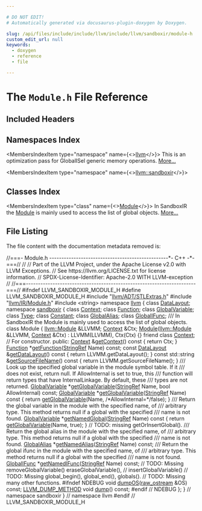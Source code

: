 ```yaml
---

# DO NOT EDIT!
# Automatically generated via docusaurus-plugin-doxygen by Doxygen.

slug: /api/files/include/include/llvm/include/llvm/sandboxir/module-h
custom_edit_url: null
keywords:
  - doxygen
  - reference
  - file

---
```





# The `Module.h` File Reference

<DoxygenPage pluginConfig={pluginConfig}>



## Included Headers

<IncludesList>
<IncludesListItem
  filePath="llvm/ADT/STLExtras.h"
  permalink="/docs/api/files/include/include/llvm/include/llvm/adt/stlextras-h"
  isLocal="true" />
<IncludesListItem
  filePath="llvm/IR/Module.h"
  permalink="/docs/api/files/include/include/llvm/include/llvm/ir/module-h"
  isLocal="true" />
<IncludesListItem
  filePath="string"
  permalink=""
  isLocal="false" />
</IncludesList>

## Namespaces Index

<MembersIndex>

<MembersIndexItem
  type="namespace"
  name={<><a href="/docs/api/namespaces/llvm">llvm</a></>}>
This is an optimization pass for GlobalISel generic memory operations. <a href="/docs/api/namespaces/llvm/#details">More...</a>
</MembersIndexItem>

<MembersIndexItem
  type="namespace"
  name={<><a href="/docs/api/namespaces/llvm/sandboxir">llvm::sandboxir</a></>}>
</MembersIndexItem>

</MembersIndex>

## Classes Index

<MembersIndex>

<MembersIndexItem
  type="class"
  name={<><a href="/docs/api/classes/llvm/sandboxir/module">Module</a></>}>
In SandboxIR the <a href="/docs/api/classes/llvm/sandboxir/module">Module</a> is mainly used to access the list of global objects. <a href="/docs/api/classes/llvm/sandboxir/module/#details">More...</a>
</MembersIndexItem>

</MembersIndex>


## File Listing

The file content with the documentation metadata removed is:

<ProgramListing>

<Link id="l00001" /><CodeLine lineNumber="1"><Highlight kind="comment">//===- Module.h -------------------------------------------------&#42;- C++ -&#42;-===//</Highlight><Highlight kind="normal"></Highlight></CodeLine>
<Link id="l00002" /><CodeLine lineNumber="2"><Highlight kind="normal"></Highlight><Highlight kind="comment">//</Highlight><Highlight kind="normal"></Highlight></CodeLine>
<Link id="l00003" /><CodeLine lineNumber="3"><Highlight kind="normal"></Highlight><Highlight kind="comment">// Part of the LLVM Project, under the Apache License v2.0 with LLVM Exceptions.</Highlight><Highlight kind="normal"></Highlight></CodeLine>
<Link id="l00004" /><CodeLine lineNumber="4"><Highlight kind="normal"></Highlight><Highlight kind="comment">// See https://llvm.org/LICENSE.txt for license information.</Highlight><Highlight kind="normal"></Highlight></CodeLine>
<Link id="l00005" /><CodeLine lineNumber="5"><Highlight kind="normal"></Highlight><Highlight kind="comment">// SPDX-License-Identifier: Apache-2.0 WITH LLVM-exception</Highlight><Highlight kind="normal"></Highlight></CodeLine>
<Link id="l00006" /><CodeLine lineNumber="6"><Highlight kind="normal"></Highlight><Highlight kind="comment">//</Highlight><Highlight kind="normal"></Highlight></CodeLine>
<Link id="l00007" /><CodeLine lineNumber="7"><Highlight kind="normal"></Highlight><Highlight kind="comment">//===----------------------------------------------------------------------===//</Highlight><Highlight kind="normal"></Highlight></CodeLine>
<Link id="l00008" /><CodeLine lineNumber="8"><Highlight kind="normal"></Highlight></CodeLine>
<Link id="l00009" /><CodeLine lineNumber="9"><Highlight kind="normal"></Highlight><Highlight kind="preprocessor">#ifndef LLVM&#95;SANDBOXIR&#95;MODULE&#95;H</Highlight><Highlight kind="normal"></Highlight></CodeLine>
<Link id="l00010" /><CodeLine lineNumber="10"><Highlight kind="normal"></Highlight><Highlight kind="preprocessor">#define LLVM&#95;SANDBOXIR&#95;MODULE&#95;H</Highlight><Highlight kind="normal"></Highlight></CodeLine>
<Link id="l00011" /><CodeLine lineNumber="11"><Highlight kind="normal"></Highlight></CodeLine>
<Link id="l00012" /><CodeLine lineNumber="12"><Highlight kind="normal"></Highlight><Highlight kind="preprocessor">#include &quot;<a href="/docs/api/files/include/include/llvm/include/llvm/adt/stlextras-h">llvm/ADT/STLExtras.h</a>&quot;</Highlight><Highlight kind="normal"></Highlight></CodeLine>
<Link id="l00013" /><CodeLine lineNumber="13"><Highlight kind="normal"></Highlight><Highlight kind="preprocessor">#include &quot;<a href="/docs/api/files/include/include/llvm/include/llvm/ir/module-h">llvm/IR/Module.h</a>&quot;</Highlight><Highlight kind="normal"></Highlight></CodeLine>
<Link id="l00014" /><CodeLine lineNumber="14"><Highlight kind="normal"></Highlight><Highlight kind="preprocessor">#include &lt;string&gt;</Highlight><Highlight kind="normal"></Highlight></CodeLine>
<Link id="l00015" /><CodeLine lineNumber="15"><Highlight kind="normal"></Highlight></CodeLine>
<Link id="l00016" /><CodeLine lineNumber="16"><Highlight kind="normal"></Highlight><Highlight kind="keyword">namespace </Highlight><Highlight kind="normal"><a href="/docs/api/namespaces/llvm">llvm</a> &#123;</Highlight></CodeLine>
<Link id="l00017" /><CodeLine lineNumber="17"><Highlight kind="normal"></Highlight></CodeLine>
<Link id="l00018" /><CodeLine lineNumber="18"><Highlight kind="normal"></Highlight><Highlight kind="keyword">class </Highlight><Highlight kind="normal"><a href="/docs/api/classes/llvm/datalayout">DataLayout</a>;</Highlight></CodeLine>
<Link id="l00019" /><CodeLine lineNumber="19"><Highlight kind="normal"></Highlight></CodeLine>
<Link id="l00020" /><CodeLine lineNumber="20"><Highlight kind="normal"></Highlight><Highlight kind="keyword">namespace </Highlight><Highlight kind="normal"><a href="/docs/api/namespaces/llvm/sandboxir">sandboxir</a> &#123;</Highlight></CodeLine>
<Link id="l00021" /><CodeLine lineNumber="21"><Highlight kind="normal"></Highlight></CodeLine>
<Link id="l00022" /><CodeLine lineNumber="22"><Highlight kind="normal"></Highlight><Highlight kind="keyword">class </Highlight><Highlight kind="normal"><a href="/docs/api/classes/llvm/sandboxir/context">Context</a>;</Highlight></CodeLine>
<Link id="l00023" /><CodeLine lineNumber="23"><Highlight kind="normal"></Highlight><Highlight kind="keyword">class </Highlight><Highlight kind="normal"><a href="/docs/api/classes/llvm/sandboxir/function">Function</a>;</Highlight></CodeLine>
<Link id="l00024" /><CodeLine lineNumber="24"><Highlight kind="normal"></Highlight><Highlight kind="keyword">class </Highlight><Highlight kind="normal"><a href="/docs/api/classes/llvm/sandboxir/globalvariable">GlobalVariable</a>;</Highlight></CodeLine>
<Link id="l00025" /><CodeLine lineNumber="25"><Highlight kind="normal"></Highlight><Highlight kind="keyword">class </Highlight><Highlight kind="normal"><a href="/docs/api/classes/llvm/sandboxir/type">Type</a>;</Highlight></CodeLine>
<Link id="l00026" /><CodeLine lineNumber="26"><Highlight kind="normal"></Highlight><Highlight kind="keyword">class </Highlight><Highlight kind="normal"><a href="/docs/api/classes/llvm/sandboxir/constant">Constant</a>;</Highlight></CodeLine>
<Link id="l00027" /><CodeLine lineNumber="27"><Highlight kind="normal"></Highlight><Highlight kind="keyword">class </Highlight><Highlight kind="normal"><a href="/docs/api/classes/llvm/sandboxir/globalalias">GlobalAlias</a>;</Highlight></CodeLine>
<Link id="l00028" /><CodeLine lineNumber="28"><Highlight kind="normal"></Highlight><Highlight kind="keyword">class </Highlight><Highlight kind="normal"><a href="/docs/api/classes/llvm/sandboxir/globalifunc">GlobalIFunc</a>;</Highlight></CodeLine>
<Link id="l00029" /><CodeLine lineNumber="29"><Highlight kind="normal"></Highlight><Highlight kind="comment"></Highlight></CodeLine>
<Link id="l00030" /><CodeLine lineNumber="30"><Highlight kind="comment">/// In SandboxIR the Module is mainly used to access the list of global objects.</Highlight><Highlight kind="normal"></Highlight></CodeLine>
<Link id="l00031" /><CodeLine lineNumber="31" lineLink="/docs/api/classes/llvm/sandboxir/module"><Highlight kind="normal"></Highlight><Highlight kind="keyword">class </Highlight><Highlight kind="normal">Module &#123;</Highlight></CodeLine>
<Link id="l00032" /><CodeLine lineNumber="32"><Highlight kind="normal">  <a href="/docs/api/classes/llvm/module">llvm::Module</a> &amp;LLVMM;</Highlight></CodeLine>
<Link id="l00033" /><CodeLine lineNumber="33"><Highlight kind="normal">  <a href="/docs/api/classes/llvm/sandboxir/module/#ac26c806e60ca4a0547680edb68f6e39b">Context</a> &amp;Ctx;</Highlight></CodeLine>
<Link id="l00034" /><CodeLine lineNumber="34"><Highlight kind="normal"></Highlight></CodeLine>
<Link id="l00035" /><CodeLine lineNumber="35"><Highlight kind="normal">  <a href="/docs/api/files/lib/lib/codegen/machinecheckdebugify-cpp/#a85892acfa8970627e9bd9c9815f15c25">Module</a>(<a href="/docs/api/classes/llvm/module">llvm::Module</a> &amp;LLVMM, <a href="/docs/api/classes/llvm/sandboxir/module/#ac26c806e60ca4a0547680edb68f6e39b">Context</a> &amp;Ctx) : LLVMM(LLVMM), Ctx(Ctx) &#123;&#125;</Highlight></CodeLine>
<Link id="l00036" /><CodeLine lineNumber="36" lineLink="/docs/api/classes/llvm/sandboxir/module/#ac26c806e60ca4a0547680edb68f6e39b"><Highlight kind="normal">  </Highlight><Highlight kind="keyword">friend</Highlight><Highlight kind="normal"> </Highlight><Highlight kind="keyword">class </Highlight><Highlight kind="normal"><a href="/docs/api/classes/llvm/sandboxir/module/#ac26c806e60ca4a0547680edb68f6e39b">Context</a>; </Highlight><Highlight kind="comment">// For constructor.</Highlight><Highlight kind="normal"></Highlight></CodeLine>
<Link id="l00037" /><CodeLine lineNumber="37"><Highlight kind="normal"></Highlight></CodeLine>
<Link id="l00038" /><CodeLine lineNumber="38"><Highlight kind="normal"></Highlight><Highlight kind="keyword">public</Highlight><Highlight kind="normal">:</Highlight></CodeLine>
<Link id="l00039" /><CodeLine lineNumber="39" lineLink="/docs/api/classes/llvm/sandboxir/module/#a98d95ed484aba4fb483c43d452d92b1a"><Highlight kind="normal">  <a href="/docs/api/classes/llvm/sandboxir/module/#ac26c806e60ca4a0547680edb68f6e39b">Context</a> &amp;<a href="/docs/api/classes/llvm/sandboxir/module/#a98d95ed484aba4fb483c43d452d92b1a">getContext</a>()</Highlight><Highlight kind="keyword"> const </Highlight><Highlight kind="normal">&#123; </Highlight><Highlight kind="keywordflow">return</Highlight><Highlight kind="normal"> Ctx; &#125;</Highlight></CodeLine>
<Link id="l00040" /><CodeLine lineNumber="40"><Highlight kind="normal"></Highlight></CodeLine>
<Link id="l00041" /><CodeLine lineNumber="41" lineLink="/docs/api/classes/llvm/sandboxir/module/#ac78a2e06fe38a0fba5c6897a65ed8c02"><Highlight kind="normal">  <a href="/docs/api/classes/llvm/sandboxir/function">Function</a> &#42;<a href="/docs/api/classes/llvm/sandboxir/module/#ac78a2e06fe38a0fba5c6897a65ed8c02">getFunction</a>(<a href="/docs/api/classes/llvm/stringref">StringRef</a> Name) </Highlight><Highlight kind="keyword">const</Highlight><Highlight kind="normal">;</Highlight></CodeLine>
<Link id="l00042" /><CodeLine lineNumber="42"><Highlight kind="normal"></Highlight></CodeLine>
<Link id="l00043" /><CodeLine lineNumber="43" lineLink="/docs/api/classes/llvm/sandboxir/module/#a4cc76403dea9553f0620eba27870a930"><Highlight kind="normal">  </Highlight><Highlight kind="keyword">const</Highlight><Highlight kind="normal"> <a href="/docs/api/classes/llvm/datalayout">DataLayout</a> &amp;<a href="/docs/api/classes/llvm/sandboxir/module/#a4cc76403dea9553f0620eba27870a930">getDataLayout</a>()</Highlight><Highlight kind="keyword"> const </Highlight><Highlight kind="normal">&#123; </Highlight><Highlight kind="keywordflow">return</Highlight><Highlight kind="normal"> LLVMM.getDataLayout(); &#125;</Highlight></CodeLine>
<Link id="l00044" /><CodeLine lineNumber="44"><Highlight kind="normal"></Highlight></CodeLine>
<Link id="l00045" /><CodeLine lineNumber="45" lineLink="/docs/api/classes/llvm/sandboxir/module/#ad8aa565c72f6d7e20f51fc8748a1ca68"><Highlight kind="normal">  </Highlight><Highlight kind="keyword">const</Highlight><Highlight kind="normal"> std::string &amp;<a href="/docs/api/classes/llvm/sandboxir/module/#ad8aa565c72f6d7e20f51fc8748a1ca68">getSourceFileName</a>()</Highlight><Highlight kind="keyword"> const </Highlight><Highlight kind="normal">&#123;</Highlight></CodeLine>
<Link id="l00046" /><CodeLine lineNumber="46"><Highlight kind="normal">    </Highlight><Highlight kind="keywordflow">return</Highlight><Highlight kind="normal"> LLVMM.getSourceFileName();</Highlight></CodeLine>
<Link id="l00047" /><CodeLine lineNumber="47"><Highlight kind="normal">  &#125;</Highlight></CodeLine>
<Link id="l00048" /><CodeLine lineNumber="48"><Highlight kind="normal"></Highlight><Highlight kind="comment"></Highlight></CodeLine>
<Link id="l00049" /><CodeLine lineNumber="49"><Highlight kind="comment">  /// Look up the specified global variable in the module symbol table. If it</Highlight></CodeLine>
<Link id="l00050" /><CodeLine lineNumber="50"><Highlight kind="comment">  /// does not exist, return null. If AllowInternal is set to true, this</Highlight></CodeLine>
<Link id="l00051" /><CodeLine lineNumber="51"><Highlight kind="comment">  /// function will return types that have InternalLinkage. By default, these</Highlight></CodeLine>
<Link id="l00052" /><CodeLine lineNumber="52"><Highlight kind="comment">  /// types are not returned.</Highlight><Highlight kind="normal"></Highlight></CodeLine>
<Link id="l00053" /><CodeLine lineNumber="53" lineLink="/docs/api/classes/llvm/sandboxir/module/#a934952262fbf2d6a8f7fe98028f1eb72"><Highlight kind="normal">  <a href="/docs/api/classes/llvm/sandboxir/globalvariable">GlobalVariable</a> &#42;<a href="/docs/api/classes/llvm/sandboxir/module/#a934952262fbf2d6a8f7fe98028f1eb72">getGlobalVariable</a>(<a href="/docs/api/classes/llvm/stringref">StringRef</a> Name, </Highlight><Highlight kind="keywordtype">bool</Highlight><Highlight kind="normal"> AllowInternal) </Highlight><Highlight kind="keyword">const</Highlight><Highlight kind="normal">;</Highlight></CodeLine>
<Link id="l00054" /><CodeLine lineNumber="54" lineLink="/docs/api/classes/llvm/sandboxir/module/#a7c66cdf2df874c4b9eaae9c6da224bde"><Highlight kind="normal">  <a href="/docs/api/classes/llvm/sandboxir/globalvariable">GlobalVariable</a> &#42;<a href="/docs/api/classes/llvm/sandboxir/module/#a7c66cdf2df874c4b9eaae9c6da224bde">getGlobalVariable</a>(<a href="/docs/api/classes/llvm/stringref">StringRef</a> Name)</Highlight><Highlight kind="keyword"> const </Highlight><Highlight kind="normal">&#123;</Highlight></CodeLine>
<Link id="l00055" /><CodeLine lineNumber="55"><Highlight kind="normal">    </Highlight><Highlight kind="keywordflow">return</Highlight><Highlight kind="normal"> <a href="/docs/api/classes/llvm/sandboxir/module/#a934952262fbf2d6a8f7fe98028f1eb72">getGlobalVariable</a>(Name, </Highlight><Highlight kind="comment">/&#42;AllowInternal=&#42;/</Highlight><Highlight kind="keyword">false</Highlight><Highlight kind="normal">);</Highlight></CodeLine>
<Link id="l00056" /><CodeLine lineNumber="56"><Highlight kind="normal">  &#125;</Highlight><Highlight kind="comment"></Highlight></CodeLine>
<Link id="l00057" /><CodeLine lineNumber="57"><Highlight kind="comment">  /// Return the global variable in the module with the specified name, of</Highlight></CodeLine>
<Link id="l00058" /><CodeLine lineNumber="58"><Highlight kind="comment">  /// arbitrary type. This method returns null if a global with the specified</Highlight></CodeLine>
<Link id="l00059" /><CodeLine lineNumber="59"><Highlight kind="comment">  /// name is not found.</Highlight><Highlight kind="normal"></Highlight></CodeLine>
<Link id="l00060" /><CodeLine lineNumber="60" lineLink="/docs/api/classes/llvm/sandboxir/module/#a6bca8618c7ffb4fff7aee31a80db4c45"><Highlight kind="normal">  <a href="/docs/api/classes/llvm/sandboxir/globalvariable">GlobalVariable</a> &#42;<a href="/docs/api/classes/llvm/sandboxir/module/#a6bca8618c7ffb4fff7aee31a80db4c45">getNamedGlobal</a>(<a href="/docs/api/classes/llvm/stringref">StringRef</a> Name)</Highlight><Highlight kind="keyword"> const </Highlight><Highlight kind="normal">&#123;</Highlight></CodeLine>
<Link id="l00061" /><CodeLine lineNumber="61"><Highlight kind="normal">    </Highlight><Highlight kind="keywordflow">return</Highlight><Highlight kind="normal"> <a href="/docs/api/classes/llvm/sandboxir/module/#a934952262fbf2d6a8f7fe98028f1eb72">getGlobalVariable</a>(Name, </Highlight><Highlight kind="keyword">true</Highlight><Highlight kind="normal">);</Highlight></CodeLine>
<Link id="l00062" /><CodeLine lineNumber="62"><Highlight kind="normal">  &#125;</Highlight></CodeLine>
<Link id="l00063" /><CodeLine lineNumber="63"><Highlight kind="normal"></Highlight></CodeLine>
<Link id="l00064" /><CodeLine lineNumber="64"><Highlight kind="normal">  </Highlight><Highlight kind="comment">// TODO: missing getOrInsertGlobal().</Highlight><Highlight kind="normal"></Highlight></CodeLine>
<Link id="l00065" /><CodeLine lineNumber="65"><Highlight kind="normal"></Highlight><Highlight kind="comment"></Highlight></CodeLine>
<Link id="l00066" /><CodeLine lineNumber="66"><Highlight kind="comment">  /// Return the global alias in the module with the specified name, of</Highlight></CodeLine>
<Link id="l00067" /><CodeLine lineNumber="67"><Highlight kind="comment">  /// arbitrary type. This method returns null if a global with the specified</Highlight></CodeLine>
<Link id="l00068" /><CodeLine lineNumber="68"><Highlight kind="comment">  /// name is not found.</Highlight><Highlight kind="normal"></Highlight></CodeLine>
<Link id="l00069" /><CodeLine lineNumber="69" lineLink="/docs/api/classes/llvm/sandboxir/module/#a14ab4774894bb159a24cb7af9c4b8a7a"><Highlight kind="normal">  <a href="/docs/api/classes/llvm/sandboxir/globalalias">GlobalAlias</a> &#42;<a href="/docs/api/classes/llvm/sandboxir/module/#a14ab4774894bb159a24cb7af9c4b8a7a">getNamedAlias</a>(<a href="/docs/api/classes/llvm/stringref">StringRef</a> Name) </Highlight><Highlight kind="keyword">const</Highlight><Highlight kind="normal">;</Highlight></CodeLine>
<Link id="l00070" /><CodeLine lineNumber="70"><Highlight kind="normal"></Highlight><Highlight kind="comment"></Highlight></CodeLine>
<Link id="l00071" /><CodeLine lineNumber="71"><Highlight kind="comment">  /// Return the global ifunc in the module with the specified name, of</Highlight></CodeLine>
<Link id="l00072" /><CodeLine lineNumber="72"><Highlight kind="comment">  /// arbitrary type. This method returns null if a global with the specified</Highlight></CodeLine>
<Link id="l00073" /><CodeLine lineNumber="73"><Highlight kind="comment">  /// name is not found.</Highlight><Highlight kind="normal"></Highlight></CodeLine>
<Link id="l00074" /><CodeLine lineNumber="74" lineLink="/docs/api/classes/llvm/sandboxir/module/#aa92b880bf739535b1c48ee443dd67780"><Highlight kind="normal">  <a href="/docs/api/classes/llvm/sandboxir/globalifunc">GlobalIFunc</a> &#42;<a href="/docs/api/classes/llvm/sandboxir/module/#aa92b880bf739535b1c48ee443dd67780">getNamedIFunc</a>(<a href="/docs/api/classes/llvm/stringref">StringRef</a> Name) </Highlight><Highlight kind="keyword">const</Highlight><Highlight kind="normal">;</Highlight></CodeLine>
<Link id="l00075" /><CodeLine lineNumber="75"><Highlight kind="normal"></Highlight></CodeLine>
<Link id="l00076" /><CodeLine lineNumber="76"><Highlight kind="normal">  </Highlight><Highlight kind="comment">// TODO: Missing removeGlobalVariable() eraseGlobalVariable(),</Highlight><Highlight kind="normal"></Highlight></CodeLine>
<Link id="l00077" /><CodeLine lineNumber="77"><Highlight kind="normal">  </Highlight><Highlight kind="comment">// insertGlobalVariable()</Highlight><Highlight kind="normal"></Highlight></CodeLine>
<Link id="l00078" /><CodeLine lineNumber="78"><Highlight kind="normal"></Highlight></CodeLine>
<Link id="l00079" /><CodeLine lineNumber="79"><Highlight kind="normal">  </Highlight><Highlight kind="comment">// TODO: Missing global&#95;begin(), global&#95;end(), globals().</Highlight><Highlight kind="normal"></Highlight></CodeLine>
<Link id="l00080" /><CodeLine lineNumber="80"><Highlight kind="normal"></Highlight></CodeLine>
<Link id="l00081" /><CodeLine lineNumber="81"><Highlight kind="normal">  </Highlight><Highlight kind="comment">// TODO: Missing many other functions.</Highlight><Highlight kind="normal"></Highlight></CodeLine>
<Link id="l00082" /><CodeLine lineNumber="82"><Highlight kind="normal"></Highlight></CodeLine>
<Link id="l00083" /><CodeLine lineNumber="83"><Highlight kind="normal"></Highlight><Highlight kind="preprocessor">#ifndef NDEBUG</Highlight><Highlight kind="normal"></Highlight></CodeLine>
<Link id="l00084" /><CodeLine lineNumber="84"><Highlight kind="normal">  </Highlight><Highlight kind="keywordtype">void</Highlight><Highlight kind="normal"> <a href="/docs/api/classes/llvm/sandboxir/module/#a61345f84521bc3f1b75e600d1e7aba79">dumpOS</a>(<a href="/docs/api/classes/llvm/raw-ostream">raw&#95;ostream</a> &amp;OS) </Highlight><Highlight kind="keyword">const</Highlight><Highlight kind="normal">;</Highlight></CodeLine>
<Link id="l00085" /><CodeLine lineNumber="85" lineLink="/docs/api/classes/llvm/sandboxir/module/#ab920f2e731cfd6339e7cb84b0244c08b"><Highlight kind="normal">  <a href="/docs/api/files/include/include/llvm/include/llvm/support/compiler-h/#aa863693eef567397d9c292da5bf22d34">LLVM&#95;DUMP&#95;METHOD</a> </Highlight><Highlight kind="keywordtype">void</Highlight><Highlight kind="normal"> <a href="/docs/api/classes/llvm/sandboxir/module/#ab920f2e731cfd6339e7cb84b0244c08b">dump</a>() </Highlight><Highlight kind="keyword">const</Highlight><Highlight kind="normal">;</Highlight></CodeLine>
<Link id="l00086" /><CodeLine lineNumber="86"><Highlight kind="normal"></Highlight><Highlight kind="preprocessor">#endif </Highlight><Highlight kind="comment">// NDEBUG</Highlight><Highlight kind="normal"></Highlight></CodeLine>
<Link id="l00087" /><CodeLine lineNumber="87"><Highlight kind="normal">&#125;;</Highlight></CodeLine>
<Link id="l00088" /><CodeLine lineNumber="88"><Highlight kind="normal"></Highlight></CodeLine>
<Link id="l00089" /><CodeLine lineNumber="89"><Highlight kind="normal">&#125; </Highlight><Highlight kind="comment">// namespace sandboxir</Highlight><Highlight kind="normal"></Highlight></CodeLine>
<Link id="l00090" /><CodeLine lineNumber="90"><Highlight kind="normal">&#125; </Highlight><Highlight kind="comment">// namespace llvm</Highlight><Highlight kind="normal"></Highlight></CodeLine>
<Link id="l00091" /><CodeLine lineNumber="91"><Highlight kind="normal"></Highlight></CodeLine>
<Link id="l00092" /><CodeLine lineNumber="92"><Highlight kind="normal"></Highlight><Highlight kind="preprocessor">#endif </Highlight><Highlight kind="comment">// LLVM&#95;SANDBOXIR&#95;MODULE&#95;H</Highlight><Highlight kind="normal"></Highlight></CodeLine>

</ProgramListing>

</DoxygenPage>
